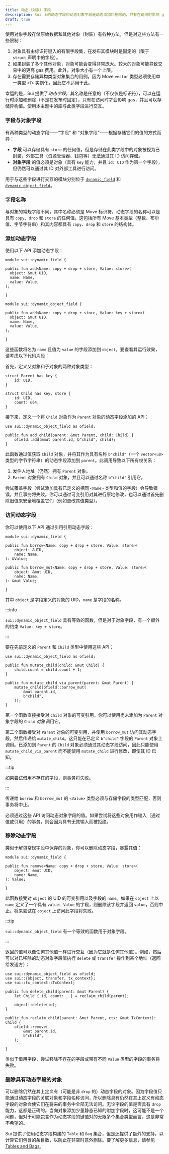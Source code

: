 ```yaml
---
title: 动态（对象）字段
description: Sui 上的动态字段和动态对象字段是动态添加和删除的，只有在访问时影响 gas，并存储异构值。
draft: true
---
```


使用对象字段存储原始数据和其他对象（封装）有各种方法，但是对这些方法有一些限制：

1. 对象具有由标识符键入的有限字段集，在发布其模块时是固定的（限于 `struct` 声明中的字段）。
2. 如果封装了多个其他对象，对象可能会变得非常庞大。较大的对象可能导致交易中的更高 gas 费用。此外，对象大小有一个上限。
3. 存在需要存储异构类型对象集合的用例。因为 Move `vector` 类型必须使用单一类型 `<T>` 实例化，因此它不适用于此。

幸运的是，Sui 提供了*动态字段*，其名称是任意的（不仅仅是标识符），可以在运行时添加和删除（不是在发布时固定），只有在访问时才会影响 gas，并且可以存储异构值。使用本主题中的库与此类字段进行交互。

### 字段与对象字段

有两种类型的动态字段——"字段" 和 "对象字段"——根据存储它们的值的方式而异：

- **字段** 可以存储具有 `store` 的任何值，但是存储在此类字段中的对象被视为已封装，外部工具（资源管理器、钱包等）无法通过其 ID 访问存储。
- **对象字段** 的值必须是对象（具有 `key` 能力，并且 `id: UID` 作为第一个字段），但仍然可以通过其 ID 对外部工具进行访问。

用于与这些字段进行交互的模块分别位于 [`dynamic_field`](https://github.com/MystenLabs/sui/tree/main/crates/sui-framework/packages/sui-framework/sources/dynamic_field.move) 和 [`dynamic_object_field`](https://github.com/MystenLabs/sui/tree/main/crates/sui-framework/packages/sui-framework/sources/dynamic_object_field.move)。

### 字段名称

与对象的常规字段不同，其中名称必须是 Move 标识符，动态字段的名称可以是具有 `copy`、`drop` 和 `store` 的任何值。这包括所有 Move 基本类型（整数、布尔值、字节字符串）和其内容都具有 `copy`、`drop` 和 `store` 的结构体。

### 添加动态字段

使用以下 API 添加动态字段：

```move
module sui::dynamic_field {

public fun add<Name: copy + drop + store, Value: store>(
  object: &mut UID,
  name: Name,
  value: Value,
);

}
```

```move
module sui::dynamic_object_field {

public fun add<Name: copy + drop + store, Value: key + store>(
  object: &mut UID,
  name: Name,
  value: Value,
);

}
```

这些函数将名为 `name` 且值为 `value` 的字段添加到 `object`。要查看其运行效果，请考虑以下代码片段：

首先，定义父对象和子对象的两种对象类型：

```move
struct Parent has key {
    id: UID,
}

struct Child has key, store {
    id: UID,
    count: u64,
}
```

接下来，定义一个将 `Child` 对象作为 `Parent` 对象的动态字段添加的 API：

```move
use sui::dynamic_object_field as ofield;

public fun add_child(parent: &mut Parent, child: Child) {
    ofield::add(&mut parent.id, b"child", child);
}
```

此函数通过值获取 `Child` 对象，并将其作为具有名称 `b"child"`（一个 `vector<u8>` 类型的字节字符串）的动态字段添加到 `parent`。此调用导致以下所有权关系：

1. 发件人地址（仍然）拥有 `Parent` 对象。
2. `Parent` 对象拥有 `Child` 对象，并且可以通过名称 `b"child"` 引用它。

尝试覆盖字段（尝试添加具有已定义的相同 `<Name>` 类型和值的字段）会导致错误，并且事务将失败。你可以通过可变引用对其进行原地修改，也可以通过首先删除旧值来安全地覆盖它们（例如更改其值类型）。

### 访问动态字段

你可以使用以下 API 通过引用引用动态字段：

```move
module sui::dynamic_field {

public fun borrow<Name: copy + drop + store, Value: store>(
    object: &UID,
    name: Name,
): &Value;

public fun borrow_mut<Name: copy + drop + store, Value: store>(
    object: &mut UID,
    name: Name,
): &mut Value;

}
```

其中 `object` 是字段定义的对象的 UID，`name` 是字段的名称。

:::info

`sui::dynamic_object_field` 具有等效的函数，但是对于对象字段，有一个额外的约束 `Value: key + store`。

:::

要在先前定义的 `Parent` 和 `Child` 类型中使用这些 API：

```move
use sui::dynamic_object_field as ofield;

public fun mutate_child(child: &mut Child) {
    child.count = child.count + 1;
}

public fun mutate_child_via_parent(parent: &mut Parent) {
    mutate_child(ofield::borrow_mut(
        &mut parent.id,
        b"child",
    ));
}
```

第一个函数直接接受对 `Child` 对象的可变引用，你可以使用尚未添加为 `Parent` 对象字段的 `Child` 对象调用它。

第二个函数接受对 `Parent` 对象的可变引用，并使用 `borrow_mut` 访问其动态字段，然后传递给 `mutate_child`。这只能在已定义 `b"child"` 字段的 `Parent` 对象上调用。已添加到 `Parent` 的 `Child` 对象必须通过其动态字段访问，因此只能使用 `mutate_child_via_parent` 而不能使用 `mutate_child` 进行修改，即使其 ID 已知。

:::tip

如果尝试借用不存在的字段，则事务将失败。

:::

传递给 `borrow` 和 `borrow_mut` 的 `<Value>` 类型必须与存储字段的类型匹配，否则事务将中止。

必须通过这些 API 访问动态对象字段的值。如果尝试将这些对象用作输入（通过值或引用）的事务，则会因为具有无效输入而被拒绝。

### 移除动态字段

类似于解包常规字段中保存的对象，你可以删除动态字段，暴露其值：

```move
module sui::dynamic_field {

public fun remove<Name: copy + drop + store, Value: store>(
    object: &mut UID,
    name: Name,
): Value;

}
```

此函数接受对 `object` 的 UID 的可变引用以及字段的 `name`。如果在 `object` 上以 `name` 定义了一个具有 `value: Value` 的字段，则删除该字段并返回 `value`，否则中止。将来尝试在 `object` 上访问此字段将失败。

:::tip

`sui::dynamic_object_field` 有一个等效的函数用于对象字段。

:::

返回的值可以像任何其他值一样进行交互（因为它就是任何其他值）。例如，然后可以对已移除的动态对象字段值执行 `delete` 或 `transfer` 操作到某个地址（返回给发送方）：

```move
use sui::dynamic_object_field as ofield;
use sui::{object, transfer, tx_context};
use sui::tx_context::TxContext;

public fun delete_child(parent: &mut Parent) {
    let Child { id, count: _ } = reclaim_child(parent);

    object::delete(id);
}

public fun reclaim_child(parent: &mut Parent, ctx: &mut TxContext): Child {
    ofield::remove(
        &mut parent.id,
        b"child",
    );

}
```

类似于借用字段，尝试移除不存在的字段或带有不同 `Value` 类型的字段的事务将失败。

### 删除具有动态字段的对象

可以删除仍然在其上定义有（可能是非 `drop` 的）动态字段的对象。因为字段值只能通过动态字段的关联对象和字段名称访问，所以删除具有仍然在其上定义有动态字段的对象会使它们在将来的事务中全部无法访问。无论字段的值是否具有 `drop` 能力，这都是正确的。当向对象添加少量静态已知的附加字段时，这可能不是一个问题，但对于可能包含作为动态字段的键值对的无限多个集合类型而言，这是非常不希望的。

Sui 提供了使用动态字段构建的 `Table` 和 `Bag` 集合，但是还提供了额外的支持，以计算它们包含的条目数，以防止在非空时意外删除。要了解更多信息，请参见[Tables and Bags](./tables-bags.mdx)。
